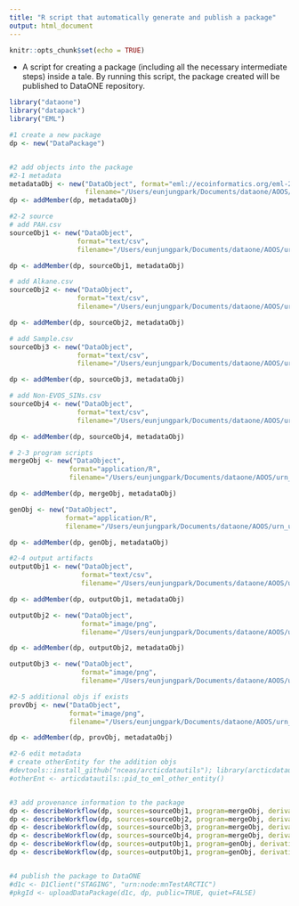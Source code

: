 ```yaml
---
title: "R script that automatically generate and publish a package"
output: html_document
---
```


```r
knitr::opts_chunk$set(echo = TRUE)
```

* A script for creating a package (including all the necessary intermediate steps) inside a tale. By running this script, the package created will be published to DataONE repository.
```r
library("dataone")
library("datapack")
library("EML")

#1 create a new package
dp <- new("DataPackage")


#2 add objects into the package
#2-1 metadata
metadataObj <- new("DataObject", format="eml://ecoinformatics.org/eml-2.1.1", 
                   filename="/Users/eunjungpark/Documents/dataone/AOOS/urn_uuid_1d23e155_3ef5_47c6_9612_027c80855e8d/data/metadata.xml")
dp <- addMember(dp, metadataObj)

#2-2 source
# add PAH.csv
sourceObj1 <- new("DataObject", 
                 format="text/csv",
                 filename="/Users/eunjungpark/Documents/dataone/AOOS/urn_uuid_1d23e155_3ef5_47c6_9612_027c80855e8d/data/PAH.csv")

dp <- addMember(dp, sourceObj1, metadataObj)

# add Alkane.csv
sourceObj2 <- new("DataObject", 
                 format="text/csv",
                 filename="/Users/eunjungpark/Documents/dataone/AOOS/urn_uuid_1d23e155_3ef5_47c6_9612_027c80855e8d/data/Alkane.csv")

dp <- addMember(dp, sourceObj2, metadataObj)

# add Sample.csv
sourceObj3 <- new("DataObject", 
                 format="text/csv",
                 filename="/Users/eunjungpark/Documents/dataone/AOOS/urn_uuid_1d23e155_3ef5_47c6_9612_027c80855e8d/data/Sample.csv")

dp <- addMember(dp, sourceObj3, metadataObj)

# add Non-EVOS_SINs.csv
sourceObj4 <- new("DataObject", 
                 format="text/csv",
                 filename="/Users/eunjungpark/Documents/dataone/AOOS/urn_uuid_1d23e155_3ef5_47c6_9612_027c80855e8d/data/Non-EVOS_SINs.csv")

dp <- addMember(dp, sourceObj4, metadataObj)

# 2-3 program scripts
mergeObj <- new("DataObject", 
               format="application/R",
               filename="/Users/eunjungpark/Documents/dataone/AOOS/urn_uuid_1d23e155_3ef5_47c6_9612_027c80855e8d/data/Total_PAH_and_Alkanes_GoA_Hydrocarbons_Clean.R")

dp <- addMember(dp, mergeObj, metadataObj)

genObj <- new("DataObject",
              format="application/R",
              filename="/Users/eunjungpark/Documents/dataone/AOOS/urn_uuid_1d23e155_3ef5_47c6_9612_027c80855e8d/data/hcdbSites.R")

dp <- addMember(dp, genObj, metadataObj)

#2-4 output artifacts
outputObj1 <- new("DataObject",
                  format="text/csv",
                  filename="/Users/eunjungpark/Documents/dataone/AOOS/urn_uuid_1d23e155_3ef5_47c6_9612_027c80855e8d/data/Total_Aromatic_Alkanes_PWS.csv")

dp <- addMember(dp, outputObj1, metadataObj)

outputObj2 <- new("DataObject",
                  format="image/png",
                  filename="/Users/eunjungpark/Documents/dataone/AOOS/urn_uuid_1d23e155_3ef5_47c6_9612_027c80855e8d/data/hcdbSamplesGOA.png")

dp <- addMember(dp, outputObj2, metadataObj)

outputObj3 <- new("DataObject",
                  format="image/png",
                  filename="/Users/eunjungpark/Documents/dataone/AOOS/urn_uuid_1d23e155_3ef5_47c6_9612_027c80855e8d/data/hcdbSampleLocs.png")

#2-5 additional objs if exists
provObj <- new("DataObject",
               format="image/png",
               filename="/Users/eunjungpark/Documents/dataone/AOOS/urn_uuid_1d23e155_3ef5_47c6_9612_027c80855e8d/data/pros_prov_YW_AOOS.png")

dp <- addMember(dp, provObj, metadataObj)

#2-6 edit metadata
# create otherEntity for the addition objs
#devtools::install_github("nceas/arcticdatautils"); library(arcticdatautils)
#otherEnt <- articdatautils::pid_to_eml_other_entity()


#3 add provenance information to the package
dp <- describeWorkflow(dp, sources=sourceObj1, program=mergeObj, derivations=outputObj1)
dp <- describeWorkflow(dp, sources=sourceObj2, program=mergeObj, derivations=outputObj1)
dp <- describeWorkflow(dp, sources=sourceObj3, program=mergeObj, derivations=outputObj1)
dp <- describeWorkflow(dp, sources=sourceObj4, program=mergeObj, derivations=outputObj1)
dp <- describeWorkflow(dp, sources=outputObj1, program=genObj, derivations=outputObj2)
dp <- describeWorkflow(dp, sources=outputObj1, program=genObj, derivations=outputObj3)


#4 publish the package to DataONE
#d1c <- D1Client("STAGING", "urn:node:mnTestARCTIC")
#pkgId <- uploadDataPackage(d1c, dp, public=TRUE, quiet=FALSE)
```

